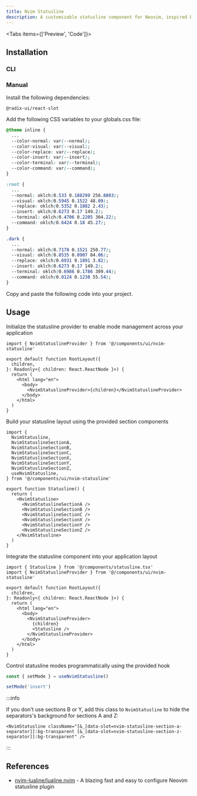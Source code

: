 ```yaml
---
title: Nvim Statusline
description: A customizable statusline component for Neovim, inspired by the nvim-lualine plugin.
---
```


<Tabs items={['Preview', 'Code']}>

<Tab value="Preview">
  <PreviewComponent comp="nvim-statusline-demo" />
</Tab>

<Tab value="Code">
  <ComponentSource comp="nvim-statusline-demo" />
</Tab>

</Tabs>

## Installation

### CLI

<InstallComponent comp="nvim-statusline" />

### Manual

<Steps>

<Step>
Install the following dependencies:

```package-install
@radix-ui/react-slot
```

</Step>

<Step>
Add the following CSS variables to your globals.css file:

```css title="app/globals.css"
@theme inline {
  ...
  --color-normal: var(--normal);
  --color-visual: var(--visual);
  --color-replace: var(--replace);
  --color-insert: var(--insert);
  --color-terminal: var(--terminal);
  --color-command: var(--command);
}

:root {
  ...
  --normal: oklch(0.533 0.188299 256.8803);
  --visual: oklch(0.5945 0.1522 48.09);
  --replace: oklch(0.5352 0.1882 2.43);
  --insert: oklch(0.6273 0.17 149.2);
  --terminal: oklch(0.4706 0.2205 304.22);
  --command: oklch(0.6424 0.18 45.27);
}

.dark {
  ...
  --normal: oklch(0.7178 0.1521 250.77);
  --visual: oklch(0.8535 0.0907 84.06);
  --replace: oklch(0.6931 0.1891 3.82);
  --insert: oklch(0.6273 0.17 149.2);
  --terminal: oklch(0.6986 0.1786 309.44);
  --command: oklch(0.8124 0.1238 55.54);
}
```

</Step>

<Step>
  Copy and paste the following code into your project.
  <ComponentSource comp="nvim-statusline" />
</Step>

</Steps>

## Usage

<Steps>

<Step>
Initialize the statusline provider to enable mode management across your application

```tsx title="app/layout.tsx"
import { NvimStatuslineProvider } from '@/components/ui/nvim-statusline'

export default function RootLayout({
  children,
}: Readonly<{ children: React.ReactNode }>) {
  return (
    <html lang="en">
      <body>
        <NvimStatuslineProvider>{children}</NvimStatuslineProvider>
      </body>
    </html>
  )
}
```

</Step>

<Step>
Build your statusline layout using the provided section components

```tsx title="components/statusline.tsx
import {
  NvimStatusline,
  NvimStatuslineSectionA,
  NvimStatuslineSectionB,
  NvimStatuslineSectionC,
  NvimStatuslineSectionX,
  NvimStatuslineSectionY,
  NvimStatuslineSectionZ,
  useNvimStatusline,
} from '@/components/ui/nvim-statusline'

export function Statusline() {
  return (
    <NvimStatusline>
      <NvimStatuslineSectionA />
      <NvimStatuslineSectionB />
      <NvimStatuslineSectionC />
      <NvimStatuslineSectionX />
      <NvimStatuslineSectionY />
      <NvimStatuslineSectionZ />
    </NvimStatusline>
  )
}
```

</Step>

<Step>
Integrate the statusline component into your application layout

```tsx title="app/layout.tsx"
import { Statusline } from '@/components/statusline.tsx'
import { NvimStatuslineProvider } from '@/components/ui/nvim-statusline'

export default function RootLayout({
  children,
}: Readonly<{ children: React.ReactNode }>) {
  return (
    <html lang="en">
      <body>
        <NvimStatuslineProvider>
          {children}
          <Statusline />
        </NvimStatuslineProvider>
      </body>
    </html>
  )
}
```

</Step>

<Step>
Control statusline modes programmatically using the provided hook

```ts
const { setMode } = useNvimStatusline()

setMode('insert')
```

</Step>

</Steps>

:::info

If you don't use sections B or Y, add this class to `NvimStatusline` to hide the separators's background for sections A and Z:

```tsx
<NvimStatusline className="[&_[data-slot=nvim-statusline-section-a-separator]]:bg-transparent [&_[data-slot=nvim-statusline-section-z-separator]]:bg-transparent" />
```

:::

## References

- [nvim-lualine/lualine.nvim](https://github.com/nvim-lualine/lualine.nvim) - A blazing fast and easy to configure Neovim statusline plugin
